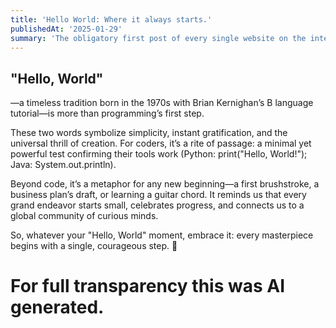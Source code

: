 ```yaml
---
title: 'Hello World: Where it always starts.'
publishedAt: '2025-01-29'
summary: 'The obligatory first post of every single website on the internet.'
---
```

## "Hello, World"
—a timeless tradition born in the 1970s with Brian Kernighan’s B language tutorial—is more than programming’s first step. 

These two words symbolize simplicity, instant gratification, and the universal thrill of creation. 
For coders, it’s a rite of passage: a minimal yet powerful test confirming their tools work (Python: print("Hello, World!"); Java: System.out.println). 

Beyond code, it’s a metaphor for any new beginning—a first brushstroke, a business plan’s draft, or learning a guitar chord. 
It reminds us that every grand endeavor starts small, celebrates progress, and connects us to a global community of curious minds. 

So, whatever your "Hello, World" moment, embrace it: every masterpiece begins with a single, courageous step. 🚀

# For full transparency this was AI generated.
